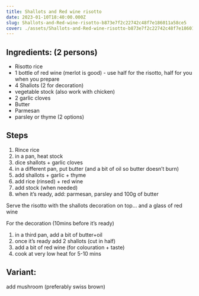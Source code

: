 ```yaml
---
title: Shallots and Red wine risotto
date: 2023-01-10T18:40:00.000Z
slug: Shallots-and-Red-wine-risotto-b873e7f2c22742c48f7e186011a58ce5
cover: ./assets/Shallots-and-Red-wine-risotto-b873e7f2c22742c48f7e186011a58ce5-cover.jpg
---
```


## Ingredients: (2 persons)

- Risotto rice
- 1 bottle of red wine (merlot is good) - use half for the risotto, half for you when you prepare
- 4 Shallots (2 for decoration)
- vegetable stock (also work with chicken)
- 2 garlic cloves
- Butter
- Parmesan
- parsley or thyme (2 options)

## Steps

1. Rince rice
2. in a pan, heat stock
3. dice shallots + garlic cloves
4. in a different pan, put butter (and a bit of oil so butter doesn’t burn)
5. add shallots + garlic + thyme
6. add rice (rinsed) + red wine
7. add stock (when needed)
8. when it’s ready, add: parmesan, parsley and 100g of butter

Serve the risotto with the shallots decoration on top… and a glass of red wine

For the decoration (10mins before it’s ready)

1. in a third pan, add a bit of butter+oil
2. once it’s ready add 2 shallots (cut in half)
3. add a bit of red wine (for colouration + taste)
4. cook at very low heat for 5-10 mins

## Variant:

add mushroom (preferably swiss brown)
